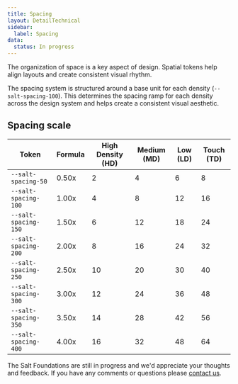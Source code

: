 ```yaml
---
title: Spacing
layout: DetailTechnical
sidebar:
  label: Spacing
data:
  status: In progress
---
```


The organization of space is a key aspect of design. Spatial tokens help align layouts and create consistent visual rhythm.

The spacing system is structured around a base unit for each density (`--salt-spacing-100`). This determines the spacing ramp for each density across the design system and helps create a consistent visual aesthetic.

## Spacing scale

| Token                | Formula      | High Density (HD) | Medium (MD) | Low (LD) | Touch (TD) |
| -------------------- | ------------ | ----------------- | ----------- | -------- | ---------- |
| `--salt-spacing-50`  | 0.50x        | 2                 | 4           | 6        | 8          |
| `--salt-spacing-100` | 1.00x        | 4                 | 8           | 12       | 16         |
| `--salt-spacing-150` | 1.50x        | 6                 | 12          | 18       | 24         |
| `--salt-spacing-200` | 2.00x        | 8                 | 16          | 24       | 32         |
| `--salt-spacing-250` | 2.50x        | 10                | 20          | 30       | 40         |
| `--salt-spacing-300` | 3.00x        | 12                | 24          | 36       | 48         |
| `--salt-spacing-350` | 3.50x        | 14                | 28          | 42       | 56         |
| `--salt-spacing-400` | 4.00x        | 16                | 32          | 48       | 64         |

<Callout title="Have some feedback?">

The Salt Foundations are still in progress and we'd appreciate your thoughts and feedback. If you have any comments or questions please [contact us](../support-and-contributions/index).

</Callout>
